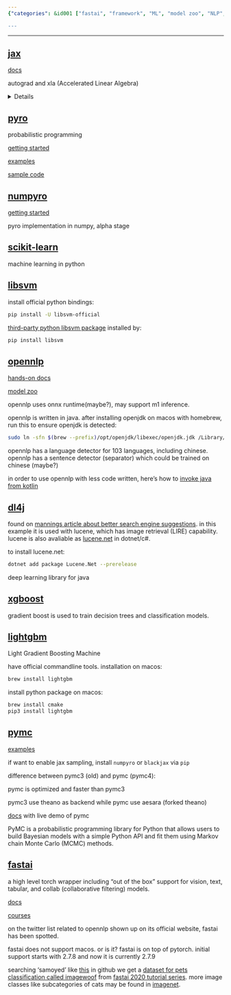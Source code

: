 ```yaml
---
{"categories": &id001 ["fastai", "framework", "ML", "model zoo", "NLP", "platform", "probabilistic", "pyjom"], "category": "Machine Learning", "date": "2022-08-07 13:57:11", "description": "This article provides a comprehensive guide to installing and using various machine learning libraries such as OpenNLP, DL4J, XGBoost, LightGBM, and tools like PyMC, Fast.ai, CMake on macOS. It includes examples, documentation, and course links for easy implementation. Additionally, the article discusses the compatibility of fastai with macOS and its support for 'samoyed' dataset in GitHub. It also introduces the pet classification dataset imagewoof from the fastai 2020 tutorial series and explores additional image classes found in Imagenet.", "tags": *id001, "title": "Opennlp, Fastai And Other Machine Learning Platforms"}

---
```


------

## [jax](https://github.com/google/jax)

[docs](https://jax.readthedocs.io/en/latest/)

autograd and xla (Accelerated Linear Algebra)

<details>

With its updated version of Autograd, JAX can automatically differentiate native Python and NumPy functions. It can differentiate through loops, branches, recursion, and closures, and it can take derivatives of derivatives of derivatives. It supports reverse-mode differentiation (a.k.a. backpropagation) via grad as well as forward-mode differentiation, and the two can be composed arbitrarily to any order.

XLA (Accelerated Linear Algebra) is a domain-specific compiler for linear algebra that can accelerate TensorFlow models with potentially no source code changes.

</details>

## [pyro](http://pyro.ai/#install)

probabilistic programming

[getting started](https://docs.pyro.ai/en/stable/getting_started.html)

[examples](http://pyro.ai/examples/)

[sample code](https://github.com/pyro-ppl/pyro/tree/dev/examples)

## [numpyro](https://num.pyro.ai/)

[getting started](https://num.pyro.ai/en/stable/getting_started.html)

pyro implementation in numpy, alpha stage

## [scikit-learn](https://scikit-learn.org/stable/index.html)

machine learning in python

## [libsvm](https://github.com/cjlin1/libsvm)

install official python bindings:

```bash
pip install -U libsvm-official

```

[third-party python libsvm package](https://github.com/ocampor/libsvm) installed by:

```bash
pip install libsvm

```

## [opennlp](https://opennlp.apache.org/)

[hands-on docs](https://opennlp.apache.org/docs/2.0.0/manual/opennlp.html)

[model zoo](https://opennlp.apache.org/models.html)

opennlp uses onnx runtime(maybe?), may support m1 inference.

opennlp is written in java. after installing openjdk on macos with homebrew, run this to ensure openjdk is detected:

```bash
sudo ln -sfn $(brew --prefix)/opt/openjdk/libexec/openjdk.jdk /Library/Java/JavaVirtualMachines/openjdk.jdk

```

opennlp has a language detector for 103 languages, including chinese. opennlp has a sentence detector (separator) which could be trained on chinese (maybe?)

in order to use opennlp with less code written, here's how to [invoke java from kotlin](https://kotlinlang.org/docs/java-interop.html)

## [dl4j](https://deeplearning4j.konduit.ai/)

found on [mannings article about better search engine suggestions](https://manningbooks.medium.com/more-sensitive-suggestions-1c1c39cbdc12). in this example it is used with lucene, which has image retrieval (LIRE) capability. lucene is also avaliable as [lucene.net](https://lucenenet.apache.org/) in dotnet/c#.

to install lucene.net:

```bash
dotnet add package Lucene.Net --prerelease

```

deep learning library for java

## [xgboost](https://xgboost.readthedocs.io/en/stable/)

gradient boost is used to train decision trees and classification models.

## [lightgbm](https://lightgbm.readthedocs.io/en/v3.3.2/)

Light Gradient Boosting Machine

have official commandline tools. installation on macos:

```bash
brew install lightgbm

```

install python package on macos:

```bash
brew install cmake
pip3 install lightgbm

```

## [pymc](https://www.pymc.io/welcome.html)

[examples](https://www.pymc.io/projects/examples/en/latest/gallery.html)

if want to enable jax sampling, install  `numpyro` or `blackjax` via `pip`

difference between pymc3 (old) and pymc (pymc4):

pymc is optimized and faster than pymc3

pymc3 use theano as backend while pymc use aesara (forked theano)

[docs](https://www.pymc.io/projects/docs/en/stable/learn.html) with live demo of pymc

PyMC is a probabilistic programming library for Python that allows users to build Bayesian models with a simple Python API and fit them using Markov chain Monte Carlo (MCMC) methods.

## [fastai](https://github.com/fastai/fastai)

a high level torch wrapper including “out of the box” support for vision, text, tabular, and collab (collaborative filtering) models.

[docs](https://docs.fast.ai/)

[courses](https://course.fast.ai/)

on the twitter list related to opennlp shown up on its official website, fastai has been spotted.

fastai does not support macos. or is it? fastai is on top of pytorch. initial support starts with 2.7.8 and now it is currently 2.7.9

searching 'samoyed' like [this](https://github.com/search?q=org%3Afastai+samoyed&type=code) in github we get a [dataset for pets classification called imagewoof](https://s3.amazonaws.com/fast-ai-imageclas/imagewoof.tgz) from [fastai 2020 tutorial series](https://github.com/fastai/course20/blob/master/index.ipynb). more image classes like subcategories of cats may be found in [imagenet](https://image-net.org/index).

